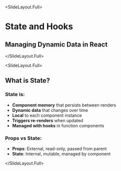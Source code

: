 
<SlideLayout.Full>
# State and Hooks

## Managing Dynamic Data in React

</SlideLayout.Full>

<SlideLayout.Full>
## What is State?

### State is:
- **Component memory** that persists between renders
- **Dynamic data** that changes over time
- **Local** to each component instance
- **Triggers re-renders** when updated
- **Managed with hooks** in function components

### Props vs State:
- **Props**: External, read-only, passed from parent
- **State**: Internal, mutable, managed by component

</SlideLayout.Full>